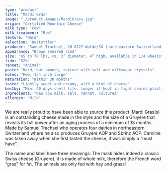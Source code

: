 ```yaml
---
type: "product"
title: "Mardi Gras"
image: "./product-images/MardiGrass.jpg"
origin: "Certified Mountain Cheese"
milk_type: "Cow"
milk_treatment: "Raw"
texture: "Hard"
selection: "Hostettler"
producer: "Samuel Trachsel, CH-8227 Walde/SG (northeastern Switzerland)"
appearance: "Brown smeared rind"
size: "65 to 70 lbs, ca. 3’ diameter, 4” high, available in 1/4 wheels"
fidm: "52%"
rennet: "Animal"
paste: "Hard, but smooth, texture with salt and milksugar crystals"
holes: "Few, 1/4 inch large"
maturation: "Within 30 months"
taste: "Lightly sweet and creamy, with a hint of cheese"
bestby: "Min. 40 days shelf life, longer if kept in tight sealed plastic"
ingredients: "Raw cow milk, salt, rennet, cultures"
allergen: "Milk"
---
```


We are really proud to have been able to source this product. Mardi Gras(s) is an outstanding cheese made in the style and the size of a Gruyère that reveals its full power after an aging process of a minimum of 18 months. Made by Samuel Trachsel who operates four dairies in northeastern Switzerland where he also produces Gruyère AOP and Sbrinz AOP. Caroline was taken away when she first tasted the cheese, it was simply a "must have”.

The name and label have three meanings: The mask hides indeed a classic Swiss cheese (Gruyère), it is made of whole milk, therefore the French word "gras" for fat. The animals are only fed with hay and grass!